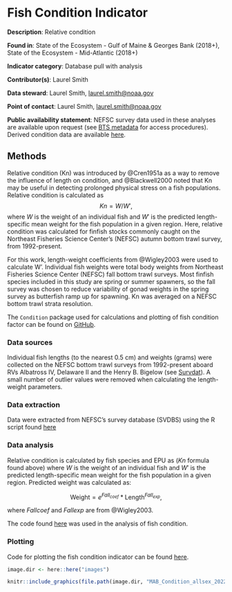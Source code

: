 # Fish Condition Indicator

**Description**: Relative condition

**Found in**: State of the Ecosystem - Gulf of Maine & Georges Bank (2018+), State of the Ecosystem - Mid-Atlantic (2018+) 

**Indicator category**: Database pull with analysis

**Contributor(s)**: Laurel Smith
  
**Data steward**: Laurel Smith, <laurel.smith@noaa.gov>
  
**Point of contact**: Laurel Smith, <laurel.smith@noaa.gov>
  
**Public availability statement**: NEFSC survey data used in these analyses are available upon request (see [BTS metadata](https://inport.nmfs.noaa.gov/inport/item/22560) for access procedures). Derived condition data are available [here](https://github.com/Laurels1/Condition/tree/master/data).


## Methods
Relative condition (Kn) was introduced by @Cren1951a as a way to remove the influence of length on condition, and @Blackwell2000 noted that Kn may be useful in detecting prolonged physical stress on a fish populations. Relative condition is calculated as
$$Kn = W/W',$$ where $W$ is the weight of an individual fish and $W'$ is the predicted length-specific mean weight for the fish population in a given region. Here, relative condition was calculated for finfish stocks commonly caught on the Northeast Fisheries Science Center’s (NEFSC) autumn bottom trawl survey, from 1992-present. 


For this work, length-weight coefficients from @Wigley2003 were used to calculate W’. Individual fish weights were total body weights from Northeast Fisheries Science Center (NEFSC) fall bottom trawl surveys. Most finfish species included in this study are spring or summer spawners, so the fall survey was chosen to reduce variability of gonad weights in the spring survey as butterfish ramp up for spawning. Kn was averaged on a NEFSC bottom trawl strata resolution. 

The `Condition` package used for calculations and plotting of fish condition factor can be found on [GitHub](https://github.com/Laurels1/Condition).

### Data sources
Individual fish lengths (to the nearest 0.5 cm) and weights (grams) were collected on the NEFSC bottom trawl surveys from 1992-present aboard RVs Albatross IV, Delaware II and the Henry B. Bigelow  (see [Survdat](#survdat)). A small number of outlier values were removed when calculating the length-weight parameters.

### Data extraction
Data were extracted from NEFSC's survey database (SVDBS) using the R script found [here](https://github.com/Laurels1/Condition/blob/master/R/pull_from_svdbs.R) 

### Data analysis

Relative condition is calculated by fish species and EPU as ($Kn$ formula found above) where $W$ is the weight of an individual fish and $W'$ is the predicted length-specific mean weight for the fish population in a given region. Predicted weight was calculated as: 

$$\textrm{Weight} = e^{Fall_{coef}} * \textrm{Length}^{Fall_{exp}},$$

where $Fall coef$ and $Fall exp$ are from @Wigley2003.
 

The code found [here](https://github.com/Laurels1/Condition/blob/master/R/RelConditionEPU.R) was used in the analysis of fish condition.


### Plotting
Code for plotting the fish condition indicator can be found [here](https://github.com/Laurels1/Condition/blob/master/R/Condition_plot_viridis_final.R).

```r

image.dir <- here::here("images")

knitr::include_graphics(file.path(image.dir, "MAB_Condition_allsex_2022_viridis.jpg"))
```
